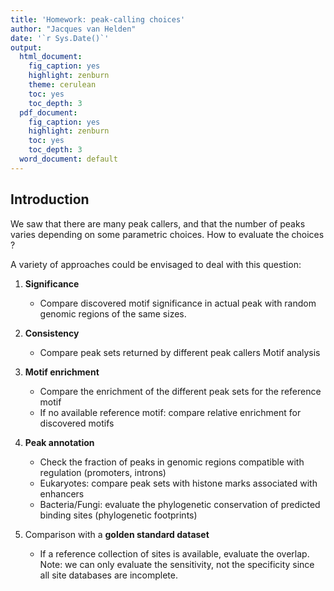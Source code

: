 ```yaml
---
title: 'Homework: peak-calling choices'
author: "Jacques van Helden"
date: '`r Sys.Date()`'
output:
  html_document:
    fig_caption: yes
    highlight: zenburn
    theme: cerulean
    toc: yes
    toc_depth: 3
  pdf_document:
    fig_caption: yes
    highlight: zenburn
    toc: yes
    toc_depth: 3
  word_document: default
---
```



## Introduction

We saw that there are many peak callers, and that the number of peaks varies depending on some parametric choices. How to evaluate the choices ?

A variety of approaches could be envisaged to deal with this question:


1. **Significance**


    - Compare discovered motif significance in actual peak with random genomic regions of the same sizes.

2. **Consistency**

    - Compare peak sets returned by different peak callers
    Motif analysis
    
3. **Motif enrichment**

    - Compare the enrichment of the different peak sets for the reference motif
    - If no available reference motif: compare relative enrichment for discovered motifs

4. **Peak annotation**

    - Check the fraction of peaks in genomic regions compatible with regulation (promoters, introns)
    - Eukaryotes: compare peak sets with histone marks associated with enhancers
    - Bacteria/Fungi: evaluate the phylogenetic conservation of predicted binding sites (phylogenetic footprints)

5. Comparison with a **golden standard dataset**

    - If a reference collection of sites is available, evaluate the overlap. Note: we can only evaluate the sensitivity, not the specificity since all site databases are incomplete.
